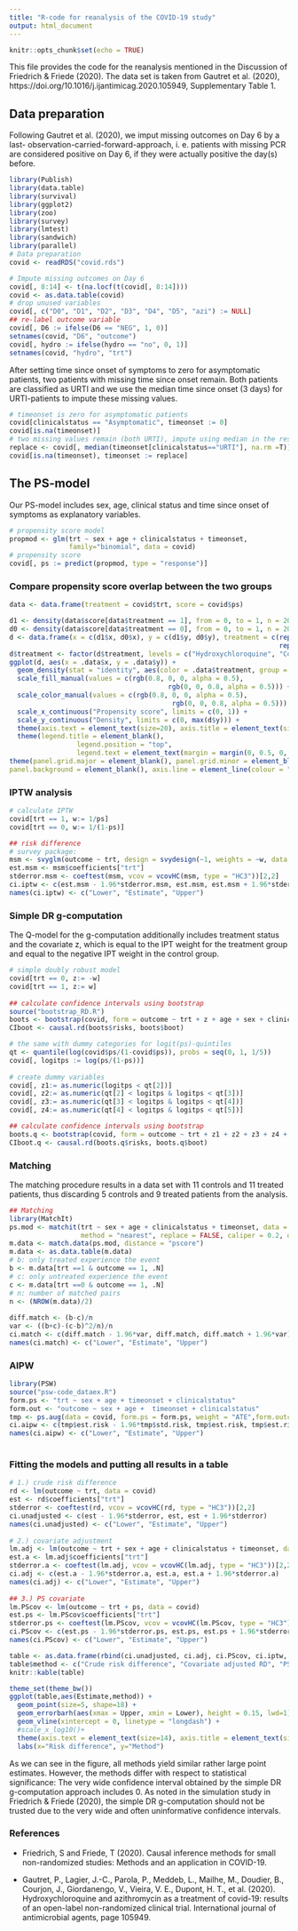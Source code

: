 ```yaml
---
title: "R-code for reanalysis of the COVID-19 study"
output: html_document
---
```


```r
knitr::opts_chunk$set(echo = TRUE)
```

This file provides the code for the reanalysis mentioned in the Discussion of Friedrich & Friede (2020). The data set is taken from Gautret et al. (2020), https://doi.org/10.1016/j.ijantimicag.2020.105949, Supplementary Table 1.

## Data preparation

Following Gautret et al. (2020), we imput missing outcomes on Day 6 by a last-
observation-carried-forward-approach, i. e. patients with missing PCR are considered positive on Day 6, if they were actually positive the day(s) before.

```r
library(Publish)
library(data.table)
library(survival)
library(ggplot2)
library(zoo)
library(survey)
library(lmtest)
library(sandwich)
library(parallel)
# Data preparation
covid <- readRDS("covid.rds")

# Impute missing outcomes on Day 6
covid[, 8:14] <- t(na.locf(t(covid[, 8:14])))
covid <- as.data.table(covid)
# drop unused variables
covid[, c("D0", "D1", "D2", "D3", "D4", "D5", "azi") := NULL]
## re-label outcome variable
covid[, D6 := ifelse(D6 == "NEG", 1, 0)]
setnames(covid, "D6", "outcome")
covid[, hydro := ifelse(hydro == "no", 0, 1)]
setnames(covid, "hydro", "trt")
```

After setting time since onset of symptoms to zero for asymptomatic patients, two patients with
missing time since onset remain. Both patients are classified as URTI and we use the median time since onset (3 days) for URTI-patients to impute these missing values.

```r
# timeonset is zero for asymptomatic patients
covid[clinicalstatus == "Asymptomatic", timeonset := 0]
covid[is.na(timeonset)]
# two missing values remain (both URTI), impute using median in the respective group
replace <- covid[, median(timeonset[clinicalstatus=="URTI"], na.rm =T)]
covid[is.na(timeonset), timeonset := replace]
```

## The PS-model

Our PS-model includes sex, age, clinical status and time since onset of symptoms as explanatory variables.

```r
# propensity score model
propmod <- glm(trt ~ sex + age + clinicalstatus + timeonset,
               family="binomial", data = covid)
# propensity score
covid[, ps := predict(propmod, type = "response")]
```

### Compare propensity score overlap between the two groups

```r
data <- data.frame(treatment = covid$trt, score = covid$ps)

d1 <- density(data$score[data$treatment == 1], from = 0, to = 1, n = 200)
d0 <- density(data$score[data$treatment == 0], from = 0, to = 1, n = 200)
d <- data.frame(x = c(d1$x, d0$x), y = c(d1$y, d0$y), treatment = c(rep("Hydroxychloroquine", length(d1$x)),
                                                                    rep("Control", length(d0$x))))
d$treatment <- factor(d$treatment, levels = c("Hydroxychloroquine", "Control"))
ggplot(d, aes(x = .data$x, y = .data$y)) +
  geom_density(stat = "identity", aes(color = .data$treatment, group = .data$treatment, fill = .data$treatment)) +
  scale_fill_manual(values = c(rgb(0.8, 0, 0, alpha = 0.5),
                                        rgb(0, 0, 0.8, alpha = 0.5))) +
  scale_color_manual(values = c(rgb(0.8, 0, 0, alpha = 0.5),
                                         rgb(0, 0, 0.8, alpha = 0.5))) +
  scale_x_continuous("Propensity score", limits = c(0, 1)) +
  scale_y_continuous("Density", limits = c(0, max(d$y))) +
  theme(axis.text = element_text(size=20), axis.title = element_text(size = 20))+
  theme(legend.title = element_blank(),
                 legend.position = "top",
                 legend.text = element_text(margin = margin(0, 0.5, 0, 0.1, "cm"), size = 20))+ 
theme(panel.grid.major = element_blank(), panel.grid.minor = element_blank(),
panel.background = element_blank(), axis.line = element_line(colour = "black"))

```


### IPTW analysis

```r
# calculate IPTW 
covid[trt == 1, w:= 1/ps]
covid[trt == 0, w:= 1/(1-ps)]

## risk difference
# survey package:
msm <- svyglm(outcome ~ trt, design = svydesign(~1, weights = ~w, data = covid))
est.msm <- msm$coefficients["trt"]
stderror.msm <- coeftest(msm, vcov = vcovHC(msm, type = "HC3"))[2,2]
ci.iptw <- c(est.msm - 1.96*stderror.msm, est.msm, est.msm + 1.96*stderror.msm)
names(ci.iptw) <- c("Lower", "Estimate", "Upper")
```

### Simple DR g-computation

The Q-model for the g-computation additionally includes treatment status and the covariate z, which is equal to the IPT weight for the treatment group and equal to the negative IPT weight in the control group.

```r
# simple doubly robust model
covid[trt == 0, z:= -w]
covid[trt == 1, z:= w]
 
## calculate confidence intervals using bootstrap
source("bootstrap_RD.R")
boots <- bootstrap(covid, form = outcome ~ trt + z + age + sex + clinicalstatus + timeonset)
CIboot <- causal.rd(boots$risks, boots$boot)
```

```r
# the same with dummy categories for logit(ps)-quintiles
qt <- quantile(log(covid$ps/(1-covid$ps)), probs = seq(0, 1, 1/5))
covid[, logitps := log(ps/(1-ps))]
 
# create dummy variables
covid[, z1:= as.numeric(logitps < qt[2])]
covid[, z2:= as.numeric(qt[2] < logitps & logitps < qt[3])]
covid[, z3:= as.numeric(qt[3] < logitps & logitps < qt[4])]
covid[, z4:= as.numeric(qt[4] < logitps & logitps < qt[5])]

## calculate confidence intervals using bootstrap
boots.q <- bootstrap(covid, form = outcome ~ trt + z1 + z2 + z3 + z4 + age + sex + clinicalstatus + timeonset)
CIboot.q <- causal.rd(boots.q$risks, boots.q$boot)
```

### Matching

The matching procedure results in a data set with 11 controls and 11 treated
patients, thus discarding 5 controls and 9 treated patients from the analysis. 

```r
## Matching
library(MatchIt)
ps.mod <- matchit(trt ~ sex + age + clinicalstatus + timeonset, data = covid,
                  method = "nearest", replace = FALSE, caliper = 0.2, distance = "linear.logit")
m.data <- match.data(ps.mod, distance = "pscore")
m.data <- as.data.table(m.data)
# b: only treated experience the event
b <- m.data[trt ==1 & outcome == 1, .N]
# c: only untreated experience the event
c <- m.data[trt ==0 & outcome == 1, .N]
# n: number of matched pairs
n <- (NROW(m.data)/2)
  
diff.match <- (b-c)/n
var <- ((b+c)-(c-b)^2/n)/n
ci.match <- c(diff.match - 1.96*var, diff.match, diff.match + 1.96*var)
names(ci.match) <- c("Lower", "Estimate", "Upper")
```

### AIPW

```r
library(PSW)
source("psw-code_dataex.R")
form.ps <- "trt ~ sex + age + timeonset + clinicalstatus"
form.out <- "outcome ~ sex + age +  timeonset + clinicalstatus"
tmp <- ps.aug(data = covid, form.ps = form.ps, weight = "ATE",form.outcome = form.out, family="binomial")
ci.aipw <- c(tmp$est.risk - 1.96*tmp$std.risk, tmp$est.risk, tmp$est.risk + 1.96*tmp$std.risk)
names(ci.aipw) <- c("Lower", "Estimate", "Upper")
  
```
  

### Fitting the models and putting all results in a table

```r
# 1.) crude risk difference
rd <- lm(outcome ~ trt, data = covid)
est <- rd$coefficients["trt"]
stderror <- coeftest(rd, vcov = vcovHC(rd, type = "HC3"))[2,2]
ci.unadjusted <- c(est - 1.96*stderror, est, est + 1.96*stderror)
names(ci.unadjusted) <- c("Lower", "Estimate", "Upper")
  
# 2.) covariate adjustment
lm.adj <- lm(outcome ~ trt + sex + age + clinicalstatus + timeonset, data = covid)
est.a <- lm.adj$coefficients["trt"]
stderror.a <- coeftest(lm.adj, vcov = vcovHC(lm.adj, type = "HC3"))[2,2]
ci.adj <- c(est.a - 1.96*stderror.a, est.a, est.a + 1.96*stderror.a)
names(ci.adj) <- c("Lower", "Estimate", "Upper")
  
## 3.) PS covariate
lm.PScov <- lm(outcome ~ trt + ps, data = covid)
est.ps <- lm.PScov$coefficients["trt"]
stderror.ps <- coeftest(lm.PScov, vcov = vcovHC(lm.PScov, type = "HC3"))[2,2]
ci.PScov <- c(est.ps - 1.96*stderror.ps, est.ps, est.ps + 1.96*stderror.ps)
names(ci.PScov) <- c("Lower", "Estimate", "Upper")

table <- as.data.frame(rbind(ci.unadjusted, ci.adj, ci.PScov, ci.iptw, ci.match, CIboot, CIboot.q, ci.aipw))
table$method <- c("Crude risk difference", "Covariate adjusted RD", "PS covariate", "IPTW", "Matching", "Simple DR g-computation", "DR using quintile", "AIPW")
knitr::kable(table)
```


```r
theme_set(theme_bw())
ggplot(table,aes(Estimate,method)) + 
  geom_point(size=5, shape=18) +
  geom_errorbarh(aes(xmax = Upper, xmin = Lower), height = 0.15, lwd=1) +
  geom_vline(xintercept = 0, linetype = "longdash") +
  #scale_x_log10()+
  theme(axis.text = element_text(size=14), axis.title = element_text(size = 14))+
  labs(x="Risk difference", y="Method")
```

As we can see in the figure, all methods yield similar rather large point estimates.
However, the methods differ with respect to statistical significance: The very wide confidence
interval obtained by the simple DR g-computation approach includes 0. As noted in the simulation study in Friedrich & Friede (2020), the simple DR g-computation should not be trusted due to the very wide and often uninformative confidence intervals.

### References

* Friedrich, S and Friede, T (2020). Causal inference methods for small non-randomized studies: Methods and an application in COVID-19.

* Gautret, P., Lagier, J.-C., Parola, P., Meddeb, L., Mailhe, M., Doudier, B., Courjon, J., Giordanengo, V., Vieira, V. E., Dupont, H. T., et al. (2020). Hydroxychloroquine and azithromycin as a treatment of covid-19: results of an open-label non-randomized clinical trial. International journal of antimicrobial agents, page 105949.

